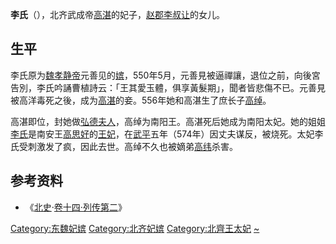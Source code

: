 '''李氏'''（{{bd|6世纪||574年||catIdx=L}}），北齐武成帝[[高湛|高湛]]的妃子，[[赵郡|赵郡]][[李叔让|李叔让]]的女儿。

== 生平 ==

李氏原为[[魏孝静帝|魏孝静帝]]元善见的[[嫔|嫔]]，550年5月，元善見被逼禪讓，退位之前，向後宮告別，李氏吟誦曹植詩云：「王其愛玉體，俱享黃髮期」，聞者皆悲傷不已。元善見被高洋毒死之後，成为[[高湛|高湛]]的妾。556年她和高湛生了庶长子[[高綽_(北齊)|高绰]]。

高湛即位，封她做[[弘德夫人|弘德夫人]]，高绰为南阳王。高湛死后她成为南阳太妃。她的姐姐[[李妃_(高思好)|李氏]]是南安王[[高思好|高思好]]的[[王妃|王妃]]，在[[武平_(北齐)|武平]]五年（574年）因丈夫谋反，被烧死。太妃李氏受刺激发了疯，因此去世。高绰不久也被嫡弟[[高纬|高纬]]杀害。

== 参考资料 ==
*《[[北史|北史]]·[[:s:北史/卷014|卷十四·列传第二]]》

{{DEFAULTSORT:L}}
[[Category:东魏妃嫔|Category:东魏妃嫔]]
[[Category:北齐妃嫔|Category:北齐妃嫔]]
[[Category:北齊王太妃|Category:北齊王太妃]]
[[Category:趙郡李氏|~]]